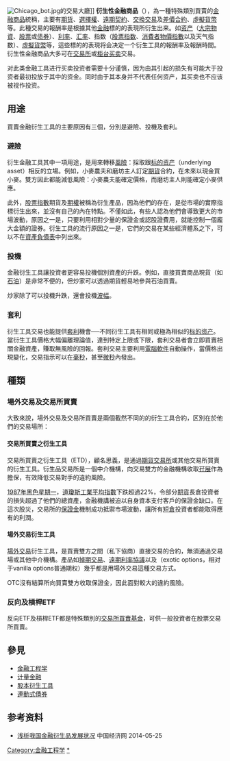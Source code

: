 {{noteTA
|G1=Economics
|1=zh-hans:金融衍生工具;zh-hk:金融衍生產品;zh-tw:衍生性金融商品;
|2=zh-cn:衍生工具;zh-hk:衍生產品;zh-tw:衍生商品;
|3=zh-cn:巴林;zh-hk:霸菱;zh-tw:霸菱;
|4=zh-tw:商品 ;zh-hk:商品 ;zh-hans:商品 ;
}}
[[File:Chicago_bot.jpg|right]]的交易大廳]]
{{金融}}
{{各地漢字名
|t=1
|名詞=衍生性金融商品
|cn=金融衍生工具
|hk=金融衍生產品
|tw=衍生性金融商品
|where=日本
|other=金融派生商品
}}
'''衍生性金融商品'''（{{Lang-en|Derivative}}），為一種特殊類別買賣的[[金融商品|金融商品]]統稱，主要有[[期货|期货]]、[[選擇權|選擇權]]、[[遠期契約|遠期契約]]、[[交換交易|交換交易]]及[[差價合約|差價合約]]、[[虛擬貨幣|虛擬貨幣]]等。此種交易的報酬率是根據其他[[金融|金融]]標的的表現所衍生出来。如[[资产|资产]]（[[大宗物資|大宗物資]]、[[股票|股票]]或[[债券|债券]]）、[[利率|利率]]、[[汇率|汇率]]、指数（[[股票指数|股票指数]]、[[消費者物價指數|消費者物價指數]]以及天气指数）、[[虛擬貨幣|虛擬貨幣]]等，這些標的的表現将会决定一个衍生工具的報酬率及報酬時間。衍生性金融商品大多可在[[交易所|交易所]]或[[柜台买卖|柜台买卖]]交易。

对此类金融工具进行买卖投资者需要十分谨慎，因为由其引起的损失有可能大于投资者最初投放于其中的资金。同时由于其本身并不代表任何资产，其买卖也不应该被视作投资。

== 用途 ==
買賣金融衍生工具的主要原因有三個，分別是避險、投機及套利。

=== 避險 ===
{{main|對沖}}
衍生金融工具其中一項用途，是用來轉移[[風險|風險]]：採取跟[[标的资产|标的资产]]（underlying asset）相反的立場。例如，小麥農夫和磨坊主人訂定[[期貨|期貨]]合約，在未來以現金買小麥。雙方因此都能減低風險：小麥農夫能確定價格，而磨坊主人則能確定小麥供應。 

此外，[[股票指數|股票指數]]期貨及[[期權|期權]]被稱為衍生產品，因為他們的存在，是從市場的實際指標衍生出來，並沒有自己的內在特點。不僅如此，有些人認為他們會導致更大的市場波動，原因之一是，只要利用相對少量的保證金或認股證費用，就能控制一個龐大金額的證券。衍生工具的流行原因之一是，它們的交易在某些經濟體系之下，可以不在[[資產負債表|資產負債表]]中列出來。

=== 投機 ===
{{main|投機}}

金融衍生工具讓投資者更容易投機個別資產的升跌。例如，直接買賣商品現貨（如[[石油|石油]]）是非常不便的，但炒家可以透過期貨輕易地參與石油買賣。

炒家除了可以投機升跌，還會投機[[波幅|波幅]]。

=== 套利 ===
{{main|套利}}
衍生工具交易也能提供[[套利|套利]]機會──不同衍生工具有相同或極為相似的[[标的资产|标的资产]]。當衍生工具價格大幅偏離理論值，達到特定上限或下限，套利交易者會立即買賣相關金融資產，賺取無風險的回報。套利交易主要利用[[算法交易|電腦軟件]]自動操作，當價格出現變化，交易指示可以在[[毫秒|毫秒]]，甚至[[微秒|微秒]]內發出。

== 種類 ==
=== 場外交易及交易所買賣 ===
大致來說，場外交易及交易所買賣是兩個截然不同的的衍生工具合約，区別在於他們的交易場所： 

==== 交易所買賣之衍生工具 ====
交易所買賣之衍生工具（ETD），顧名思義，是通過[[期貨交易所|期貨交易所]]或其他交易所買賣的衍生工具。衍生品交易所是一個中介機構，向交易雙方的金融機構收取[[孖展|孖展]]作為擔保，有效降低交易對手的違約風險。

[[1987年黑色星期一|1987年黑色星期一]]，[[道瓊斯工業平均指數|道瓊斯工業平均指數]]下跌超過22%，令部分[[期貨|期貨]]長倉投資者的損失超過了他們的總資產，金融機講被迫以自身資本支付客戶的保證金缺口。在這次股災，交易所的[[保證金|保證金]]機制成功抵禦市場波動，讓所有[[短倉|短倉]]投資者都能取得應有的利潤。

==== 場外交易衍生工具 ====
[[場外交易|場外交易]]衍生工具，是買賣雙方之間（私下協商）直接交易的合約，無須通過交易場或其他中介機構。產品如[[掉期交易|掉期交易]]、[[遠期利率協議|遠期利率協議]]以及{{link-en|奇异期權|Exotic option}}（exotic options，相对于vanilla options普通期权）幾乎都是用場外交易這種交易方式。

OTC沒有結算所向買賣雙方收取保證金，因此面對較大的違約風險。

===反向及槓桿ETF===
反向ETF及槓桿ETF都是特殊類別的[[交易所買賣基金|交易所買賣基金]]，可供一般投資者在股票交易所買賣。

== 參見 ==
* [[金融工程学|金融工程学]]
* [[计量金融|计量金融]]
* [[股本衍生工具|股本衍生工具]]
* [[連動式債券|連動式債券]]

==参考资料==
*[http://www.ce.cn/cysc/newmain/yc/jsxw/201211/29/t20121129_21292941.shtml 浅析我国金融衍生品发展状况] {{Wayback|url=http://www.ce.cn/cysc/newmain/yc/jsxw/201211/29/t20121129_21292941.shtml |date=20140525195220 }} 中国经济网 2014-05-25

{{Authority control}}
[[Category:金融工程学|Category:金融工程学]]
[[Category:金融衍生工具|*]]